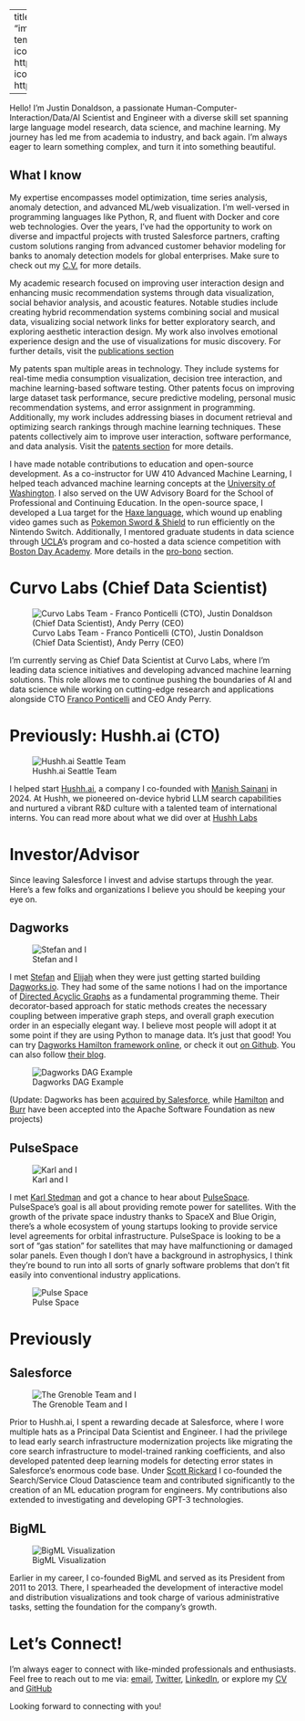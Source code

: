 
---
title: "About Me"
image: "images/me.jpeg"
about:
  template: marquee
  links:
    - icon: twitter
      text: twitter
      href: https://twitter.com/omgjjd
    - icon: github
      text: Github
      href: https://github.com/jdonaldson

---

Hello! I'm Justin Donaldson, a passionate Human-Computer-Interaction/Data/AI
Scientist and Engineer with a diverse skill set spanning large language model
research, data science, and machine learning. My journey has led me from
academia to industry, and back again.  I'm always eager to learn something
complex, and turn it into something beautiful.

## What I know

My expertise encompasses model optimization, time series analysis, anomaly
detection, and advanced ML/web visualization. I'm well-versed in programming
languages like Python, R, and fluent with Docker and core web technologies.
Over the years, I've had the opportunity to work on diverse and impactful
projects with trusted Salesforce partners, crafting custom solutions ranging
from advanced customer behavior modeling for banks to anomaly detection models
for global enterprises.  Make sure to check out my [C.V.](cv.qmd) for more
details.

My academic research focused on improving user interaction design and
enhancing music recommendation systems through data visualization, social behavior analysis,
and acoustic features. Notable studies include creating hybrid recommendation
systems combining social and musical data, visualizing social network links for
better exploratory search, and exploring aesthetic interaction design. My work
also involves emotional experience design and the use of visualizations for
music discovery. For further details, visit the [publications section](https://jjd.io/cv.html#publications)

My patents span multiple areas in technology. They include
systems for real-time media consumption visualization, decision tree
interaction, and machine learning-based software testing. Other patents focus
on improving large dataset task performance, secure predictive modeling,
personal music recommendation systems, and error assignment in programming.
Additionally, my work includes addressing biases in document retrieval and
optimizing search rankings through machine learning techniques. These patents
collectively aim to improve user interaction, software performance, and data
analysis.  Visit the [patents section](https://jjd.io/cv.html#patents) for more details.

I have made notable contributions to education and open-source development. As
a co-instructor for UW 410 Advanced Machine Learning, I helped teach advanced
machine learning concepts at the [University of
Washington](https://www.pce.uw.edu/). I also served on the UW Advisory Board
for the School of Professional and Continuing Education. In the open-source
space, I developed a Lua target for the [Haxe language](https://haxe.org),
which wound up enabling video games such as
[Pokemon Sword & Shield](https://www.youtube.com/watch?v=uBYORdr_TY8) to run
efficiently on the Nintendo Switch. Additionally, I mentored graduate students
in data science through [UCLA](https://grad.ucla.edu/)’s program and co-hosted
a data science competition with [Boston Day Academy](https://www.bdea.org/).
More details in the [pro-bono](https://jjd.io/cv.html#pro-bono) section.


# Curvo Labs (Chief Data Scientist)

![Curvo Labs Team - Franco Ponticelli (CTO), Justin Donaldson (Chief Data Scientist), Andy Perry (CEO)](images/IMG_9382.png)

I'm currently serving as Chief Data Scientist at Curvo Labs, where I'm leading
data science initiatives and developing advanced machine learning solutions.
This role allows me to continue pushing the boundaries of AI and data science
while working on cutting-edge research and applications alongside CTO [Franco Ponticelli](https://github.com/fponticelli) and CEO Andy Perry.

# Previously: Hushh.ai (CTO)

![Hushh.ai Seattle Team](images/hushh_ai.jpeg)

I helped start [Hushh.ai](http://www.hush.ai), a company I co-founded with
[Manish Sainani](https://www.linkedin.com/in/manishsainani/) in 2024. At Hushh,
we pioneered on-device hybrid LLM search capabilities and nurtured a
vibrant R&D culture with a talented team of international interns. You can read
more about what we did over at [Hushh Labs](https://hushh-labs.github.io/hushh-labs-blog/)


# Investor/Advisor

Since leaving Salesforce I invest and advise startups through the year.  Here's
a few folks and organizations I believe you should be keeping your eye on.

## Dagworks
![Stefan and I](images/stefan.jpeg)

I met [Stefan](https://www.linkedin.com/in/skrawczyk/) and
[Elijah](https://www.linkedin.com/in/elijahbenizzy/) when they were just
getting started building [Dagworks.io](https://www.dagworks.io/).  They had
some of the same notions I had on the importance of [Directed Acyclic
Graphs](https://en.wikipedia.org/wiki/Directed_acyclic_graph) as a fundamental
programming theme.  Their decorator-based approach for static methods creates
the necessary coupling between imperative graph steps, and overall graph
execution order in an especially elegant way.  I believe most people will adopt
it at some point if they are using Python to manage data.  It's just that good!
You can try [Dagworks Hamilton framework online](https://www.tryhamilton.dev/),
or check it out [on Github](https://github.com/dagworks-inc/hamilton).  You can
also follow [their blog](https://blog.dagworks.io/).


![Dagworks DAG Example](https://www.dagworks.io/lineage_view.png)

::: {.callout-note}
(Update: Dagworks has been [acquired by Salesforce](https://www.linkedin.com/feed/update/urn:li:activity:7333540416102780928/), while [Hamilton](https://github.com/apache/hamilton) and [Burr](https://projects.apache.org/project.html?incubator-burr) have been accepted into the Apache Software Foundation as new projects)
:::

## PulseSpace
![Karl and I](images/karl.jpeg)

I met [Karl Stedman](https://www.linkedin.com/in/thekarlstedman/) and got a
chance to hear about [PulseSpace](https://pulsespace.com/).  PulseSpace's goal
is all about providing remote power for satellites.  With the growth of the
private space industry thanks to SpaceX and Blue Origin, there's a whole
ecosystem of young startups looking to provide service level agreements for
orbital infrastructure.  PulseSpace is looking to be a sort of "gas station"
for satellites that may have malfunctioning or damaged solar panels.  Even
though I don't have a background in astrophysics, I think they're bound to run
into all sorts of gnarly software problems that don't fit easily into
conventional industry applications.

![Pulse Space](images/pulsespace.jpeg)

# Previously

## Salesforce

![The Grenoble Team and I](images/grenoble.jpeg)

Prior to Hushh.ai, I spent a rewarding decade at Salesforce, where I wore
multiple hats as a Principal Data Scientist and Engineer. I had the privilege
to lead early search infrastructure modernization projects like migrating the
core search infrastructure to model-trained ranking coefficients, and also
developed patented deep learning models for detecting error states in
Salesforce's enormous code base. Under [Scott
Rickard](https://www.linkedin.com/in/scottrickard/) I co-founded the
Search/Service Cloud Datascience team and contributed significantly to the
creation of an ML education program for engineers. My contributions also
extended to investigating and developing GPT-3 technologies.


## BigML

![BigML Visualization](images/bigml.jpeg)

Earlier in my career, I co-founded BigML and served as its President from 2011
to 2013. There, I spearheaded the development of interactive model and
distribution visualizations and took charge of various administrative tasks,
setting the foundation for the company's growth.


# Let's Connect!

I'm always eager to connect with like-minded professionals and enthusiasts.
Feel free to reach out to me via:
[email](mailto:jjd@jjd.io),
[Twitter](https://twitter.com/omgjjd),
[LinkedIn](https://www.linkedin.com/in/jjustindonaldson/), or explore my
[CV](http://jdonaldson.github.io/cv) and
[GitHub](https://www.github.com/jdonaldson)

Looking forward to connecting with you!

